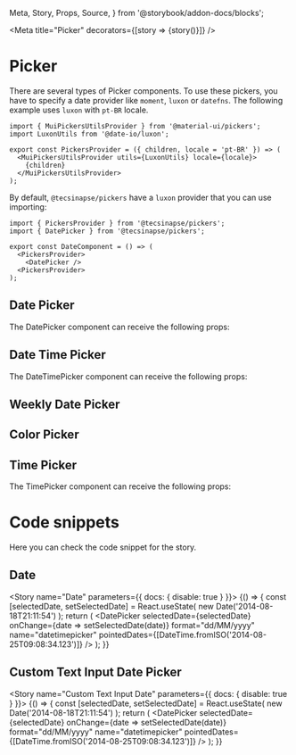   Meta,
  Story,
  Props,
  Source,
} from '@storybook/addon-docs/blocks';

<Meta title="Picker" decorators={[story => <DivFlex>{story()}</DivFlex>]} />

# Picker

There are several types of Picker components. To use these pickers, you have to specify a date provider like `moment`, `luxon` or `datefns`.
The following example uses `luxon` with `pt-BR` locale.

```
import { MuiPickersUtilsProvider } from '@material-ui/pickers';
import LuxonUtils from '@date-io/luxon';

export const PickersProvider = ({ children, locale = 'pt-BR' }) => (
  <MuiPickersUtilsProvider utils={LuxonUtils} locale={locale}>
    {children}
  </MuiPickersUtilsProvider>
);
```

By default, `@tecsinapse/pickers` have a `luxon` provider that you can use importing:

```
import { PickersProvider } from '@tecsinapse/pickers';
import { DatePicker } from '@tecsinapse/pickers';

export const DateComponent = () => (
  <PickersProvider>
    <DatePicker />
  <PickersProvider>
);
```

## Date Picker

The DatePicker component can receive the following props:

<Props of={DatePicker} />

## Date Time Picker

The DateTimePicker component can receive the following props:

<Props of={DateTimePicker} />

## Weekly Date Picker

## Color Picker

## Time Picker

The TimePicker component can receive the following props:

<Props of={TimePicker} />

# Code snippets

Here you can check the code snippet for the story.

## Date

<Story name="Date" parameters={{ docs: { disable: true } }}>
  {() => {
    const [selectedDate, setSelectedDate] = React.useState(
      new Date('2014-08-18T21:11:54')
    );
    return (
      <PickersProvider>
        <DatePicker
          selectedDate={selectedDate}
          onChange={date => setSelectedDate(date)}
          format="dd/MM/yyyy"
          name="datetimepicker"
          pointedDates={[DateTime.fromISO('2014-08-25T09:08:34.123')]}
        />
      </PickersProvider>
    );
  }}
</Story>

<Source id="picker--date" />

## Custom Text Input Date Picker

<Story name="Custom Text Input Date" parameters={{ docs: { disable: true } }}>
  {() => {
    const [selectedDate, setSelectedDate] = React.useState(
      new Date('2014-08-18T21:11:54')
    );
    return (
      <PickersProvider>
        <DatePicker
          selectedDate={selectedDate}
          onChange={date => setSelectedDate(date)}
          format="dd/MM/yyyy"
          name="datetimepicker"
          pointedDates={[DateTime.fromISO('2014-08-25T09:08:34.123')]}
        />
      </PickersProvider>
    );
  }}
</Story>

<Source id="picker--date" />
